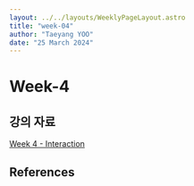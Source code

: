 ```yaml
---
layout: ../../layouts/WeeklyPageLayout.astro
title: "week-04"
author: "Taeyang YOO"
date: "25 March 2024"
---
```



# Week-4

## 강의 자료

[Week 4 - Interaction](https://docs.google.com/presentation/d/1sWc5zdwkgGAyfGkUa9T8N5TprcDc_tc_AqUBdfzuz0Y/edit?usp=sharing)

## References
